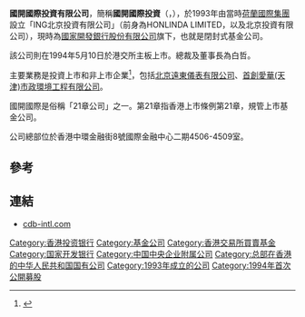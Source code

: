 '''國開國際投資有限公司'''，簡稱'''國開國際投資'''（'''{{lang-en|China Development Bank International Investment Limited}}'''，{{hkex|1062}}），於1993年由當時[[荷蘭國際集團|荷蘭國際集團]]設立「ING北京投資有限公司」（前身為HONLINDA LIMITED，以及北京投資有限公司），現時為[[國家開發銀行股份有限公司|國家開發銀行股份有限公司]]旗下，也就是閉封式基金公司。

該公司則在1994年5月10日於港交所主板上市。總裁及董事長為白哲。

主要業務是投資上市和非上市企業<ref>{{Cite web |url=http://www.cdb-intl.com/big5/about/about.htm |title=國開國際投資有限公司簡介 |accessdate=2013-04-30 |archive-date=2019-12-19 |archive-url=https://web.archive.org/web/20191219084216/http://www.cdb-intl.com/big5/about/about.htm |dead-url=no }}</ref>，包括[[北京遠東儀表有限公司|北京遠東儀表有限公司]]、[[首創愛華(天津)市政環境工程有限公司|首創愛華(天津)市政環境工程有限公司]]。{{Fact|time=2017-11-06T06:40:13+00:00}}

國開國際是俗稱「21章公司」之一。第21章指香港上市條例第21章，規管上市基金公司。

公司總部位於香港中環金融街8號國際金融中心二期4506-4509室。

==參考==
{{reflist}}

==連結==
*[http://www.cdb-intl.com/ cdb-intl.com] {{Wayback|url=http://www.cdb-intl.com/ |date=20201129071921 }}

[[Category:香港投资银行|Category:香港投资银行]]
[[Category:基金公司|Category:基金公司]]
[[Category:香港交易所買賣基金|Category:香港交易所買賣基金]]
[[Category:国家开发银行|Category:国家开发银行]]
[[Category:中国中央企业附属公司|Category:中国中央企业附属公司]]
[[Category:总部在香港的中华人民共和国国有公司|Category:总部在香港的中华人民共和国国有公司]]
[[Category:1993年成立的公司|Category:1993年成立的公司]]
[[Category:1994年首次公開募股|Category:1994年首次公開募股]]
